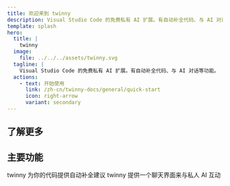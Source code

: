 ```yaml
---
title: 欢迎来到 twinny
description: Visual Studio Code 的免费私有 AI 扩展。有自动补全代码、与 AI 对话等功能。
template: splash
hero:
  title: |
    twinny
  image:
    file: ../../../assets/twinny.svg
  tagline: |
    Visual Studio Code 的免费私有 AI 扩展。有自动补全代码、与 AI 对话等功能。
  actions:
    - text: 开始使用
      link: /zh-cn/twinny-docs/general/quick-start
      icon: right-arrow
      variant: secondary
---
```



## 了解更多

<CardGrid stagger>
  <LinkCard
    title="快速开始"
    description="一个针对使用 twinny 的快速入门指南"
    href="twinny-docs/zh-cn/general/quick-start"
  />
  <LinkCard
    title="推理提供者"
    description="了解如何在 twinny 中使用推理提供者"
    href="twinny-docs/zh-cn/general/providers"
  ></LinkCard>
  <LinkCard
    title="支持的模型"
    description="了解 twinny 支持的 AI 模型"
    href="twinny-docs/zh-cn/general/supported-models"
  ></LinkCard>
  <LinkCard
    title="Symmetry"
    description="去中心化的 AI 推理网络"
    href="twinny-docs/zh-cn/general/symmetry"
  ></LinkCard>
</CardGrid>

## 主要功能

<CardGrid stagger>
  <Card title="代码补全" icon="seti:json">
    twinny 为你的代码提供自动补全建议
  </Card>
  <Card title="Chat with AI" icon="pencil">
    twinny 提供一个聊天界面来与私人 AI 互动
  </Card>
</CardGrid>

